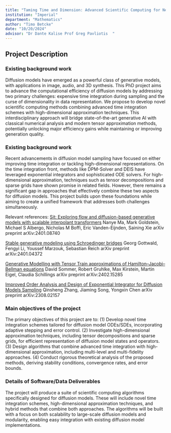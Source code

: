 ```yaml
---
title: "Taming Time and Dimension: Advanced Scientific Computing for Next-Generation Diffusion Models"
institution: "Imperial"
department: "Mathematics"
author: "Timo Betcke"
date: "10/20/2024"
advisor: "Dr Dante Kalise Prof Greg Pavliotis  "
---
```


## Project Description

### Existing background work

Diffusion models have emerged as a powerful class of generative models, with applications in image, audio, and 3D synthesis. This PhD project aims to advance the computational efficiency of diffusion models by addressing two primary challenges: expensive time integration during sampling and the curse of dimensionality in data representation. We propose to develop novel scientific computing methods combining advanced time integration schemes with high-dimensional approximation techniques. This interdisciplinary approach will bridge state-of-the-art generative AI with classical numerical analysis and modern tensor approximation methods, potentially unlocking major efficiency gains while maintaining or improving generation quality.

### Existing background work
Recent advancements in diffusion model sampling have focused on either improving time integration or tackling high-dimensional representations. On the time integration front, methods like DPM-Solver and DEIS have leveraged exponential integrators and sophisticated ODE solvers. For high-dimensional approximation, techniques such as tensor decompositions and sparse grids have shown promise in related fields. However, there remains a significant gap in approaches that effectively combine these two aspects for diffusion models. This project builds upon these foundations while aiming to create a unified framework that addresses both challenges simultaneously.

Relevant references:
[Sit: Exploring flow and diffusion-based generative models with scalable interpolant transformers](https://arxiv.org/abs/2401.08740)
Nanye Ma, Mark Goldstein, Michael S Albergo, Nicholas M Boffi, Eric Vanden-Eijnden, Saining Xie
arXiv preprint arXiv:2401.08740
 
[Stable generative modeling using Schroedinger bridges](https://primeagencyltd.com/?_=%2Fabs%2F2401.04372%23gzIpohAcANA89nOlI%2FTaCGU%3D)
Georg Gottwald, Fengyi Li, Youssef Marzouk, Sebastian Reich
arXiv preprint arXiv:2401.04372

[Generative Modelling with Tensor Train approximations of Hamilton--Jacobi--Bellman equations](https://arxiv.org/abs/2402.15285)
David Sommer, Robert Gruhlke, Max Kirstein, Martin Eigel, Claudia Schillings
arXiv preprint arXiv:2402.15285

[Improved Order Analysis and Design of Exponential Integrator for Diffusion Models Sampling](https://arxiv.org/abs/2308.02157)
Qinsheng Zhang, Jiaming Song, Yongxin Chen
arXiv preprint arXiv:2308.02157



### Main objectives of the project

The primary objectives of this project are to: (1) Develop novel time integration schemes tailored for diffusion model ODEs/SDEs, incorporating adaptive stepping and error control. (2) Investigate high-dimensional approximation techniques, including tensor decompositions and sparse grids, for efficient representation of diffusion model states and operators. (3) Design algorithms that combine advanced time integration with high-dimensional approximation, including multi-level and multi-fidelity approaches. (4) Conduct rigorous theoretical analysis of the proposed methods, deriving stability conditions, convergence rates, and error bounds.

### Details of Software/Data Deliverables
The project will produce a suite of scientific computing algorithms specifically designed for diffusion models. These will include novel time integration schemes, high-dimensional approximation techniques, and hybrid methods that combine both approaches. The algorithms will be built with a focus on both scalability to large-scale diffusion models and modularity, enabling easy integration with existing diffusion model implementations.
